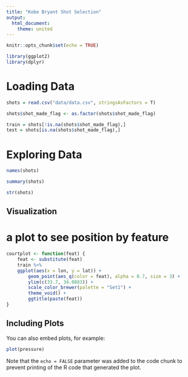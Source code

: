 ```yaml
---
title: "Kobe Bryant Shot Selection"
output:
  html_document:
    theme: united
---
```


```r
knitr::opts_chunk$set(echo = TRUE)

library(ggplot2)
library(dplyr)
```

# Loading Data

```r
shots = read.csv("data/data.csv", stringsAsFactors = T)

shots$shot_made_flag <- as.factor(shots$shot_made_flag)

train = shots[!is.na(shots$shot_made_flag),]
test = shots[is.na(shots$shot_made_flag),]
```

# Exploring Data

```r
names(shots)
```

```r
summary(shots)
```

```r
str(shots)
```

## Visualization

# a plot to see position by feature
```r
courtplot <- function(feat) {
    feat <- substitute(feat)
    train %>% 
    ggplot(aes(x = lon, y = lat)) +
        geom_point(aes_q(color = feat), alpha = 0.7, size = 3) +
        ylim(c(33.7, 34.0883)) +
        scale_color_brewer(palette = "Set1") +
        theme_void() +
        ggtitle(paste(feat))
}
```

## Including Plots

You can also embed plots, for example:

```r
plot(pressure)
```

Note that the `echo = FALSE` parameter was added to the code chunk to prevent printing of the R code that generated the plot.
